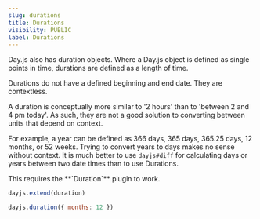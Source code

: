 ```yaml
---
slug: durations
title: Durations
visibility: PUBLIC
label: Durations
---
```


Day.js also has duration objects. Where a Day.js object is defined as single points in time, durations are defined as a length of time.

Durations do not have a defined beginning and end date. They are contextless.

A duration is conceptually more similar to '2 hours' than to 'between 2 and 4 pm today'. As such, they are not a good solution to converting between units that depend on context.

For example, a year can be defined as 366 days, 365 days, 365.25 days, 12 months, or 52 weeks. Trying to convert years to days makes no sense without context. It is much better to use `dayjs#diff` for calculating days or years between two date times than to use Durations.

<Callout type="info">
This requires the **`Duration`** plugin to work.
</Callout>

```javascript
dayjs.extend(duration)

dayjs.duration({ months: 12 })
```
